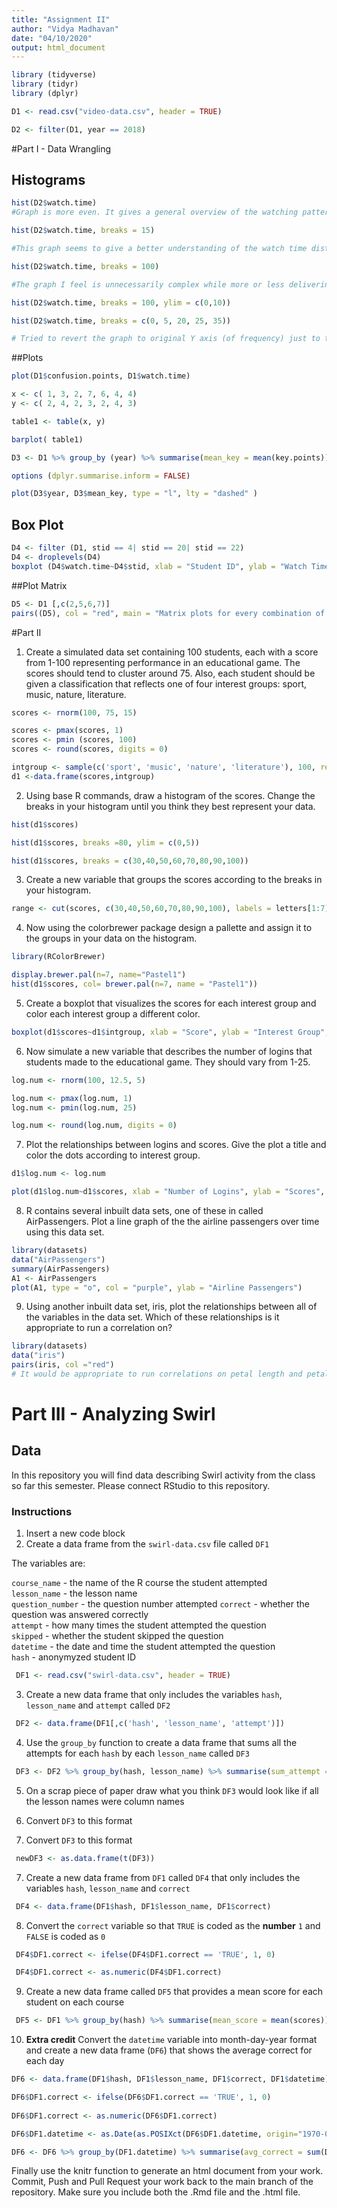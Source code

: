 ```yaml
---
title: "Assignment II"
author: "Vidya Madhavan"
date: "04/10/2020"
output: html_document
---
```


```r
library (tidyverse)
library (tidyr)
library (dplyr)

D1 <- read.csv("video-data.csv", header = TRUE)

D2 <- filter(D1, year == 2018)
```
#Part I - Data Wrangling

## Histograms

```r
hist(D2$watch.time)
#Graph is more even. It gives a general overview of the watching pattern amongst subjects.

hist(D2$watch.time, breaks = 15)

#This graph seems to give a better understanding of the watch time distribution of those that decided to watch the video. 

hist(D2$watch.time, breaks = 100)

#The graph I feel is unnecessarily complex while more or less delivering the same information as the graph with fewer breaks (15). I would prefer to use a lesser number of breaks as to not be distracted the smaller changes in data, while there is a larger trend to be observed.
```

```r
hist(D2$watch.time, breaks = 100, ylim = c(0,10))
```

```r
hist(D2$watch.time, breaks = c(0, 5, 20, 25, 35))

# Tried to revert the graph to original Y axis (of frequency) just to try out the Prob = False and Freq = TRUE commands. The outputs reflects incorrect area. Hence Y axis is displayed in Density rather than Frequency.
```

##Plots

```r

plot(D1$confusion.points, D1$watch.time)

x <- c( 1, 3, 2, 7, 6, 4, 4)
y <- c( 2, 4, 2, 3, 2, 4, 3)

table1 <- table(x, y)

barplot( table1)
```

```r
D3 <- D1 %>% group_by (year) %>% summarise(mean_key = mean(key.points))

options (dplyr.summarise.inform = FALSE)

plot(D3$year, D3$mean_key, type = "l", lty = "dashed" )
```

## Box Plot
```r
D4 <- filter (D1, stid == 4| stid == 20| stid == 22)
D4 <- droplevels(D4)
boxplot (D4$watch.time~D4$stid, xlab = "Student ID", ylab = "Watch Time", main = "Boxplot of student watch time", col = "blue")
```

##Plot Matrix
```r
D5 <- D1 [,c(2,5,6,7)]
pairs((D5), col = "red", main = "Matrix plots for every combination of variables")
```

#Part II

1. Create a simulated data set containing 100 students, each with a score from 1-100 representing performance in an educational game. The scores should tend to cluster around 75. Also, each student should be given a classification that reflects one of four interest groups: sport, music, nature, literature.
```r
scores <- rnorm(100, 75, 15)

scores <- pmax(scores, 1)
scores <- pmin (scores, 100)
scores <- round(scores, digits = 0)
```

```r
intgroup <- sample(c('sport', 'music', 'nature', 'literature'), 100, replace = TRUE)
d1 <-data.frame(scores,intgroup)
```
2. Using base R commands, draw a histogram of the scores. Change the breaks in your histogram until you think they best represent your data.
```r
hist(d1$scores)

hist(d1$scores, breaks =80, ylim = c(0,5))

hist(d1$scores, breaks = c(30,40,50,60,70,80,90,100))
```
3. Create a new variable that groups the scores according to the breaks in your histogram.
```r
range <- cut(scores, c(30,40,50,60,70,80,90,100), labels = letters[1:7])
```
4. Now using the colorbrewer package design a pallette and assign it to the groups in your data on the histogram.
```r
library(RColorBrewer)

display.brewer.pal(n=7, name="Pastel1")
hist(d1$scores, col= brewer.pal(n=7, name = "Pastel1"))

```
5. Create a boxplot that visualizes the scores for each interest group and color each interest group a different color.
```r
boxplot(d1$scores~d1$intgroup, xlab = "Score", ylab = "Interest Group", col = brewer.pal(n=7, name = "Pastel1"))
```

6. Now simulate a new variable that describes the number of logins that students made to the educational game. They should vary from 1-25.
```r
log.num <- rnorm(100, 12.5, 5)

log.num <- pmax(log.num, 1)
log.num <- pmin(log.num, 25)

log.num <- round(log.num, digits = 0)
```
7. Plot the relationships between logins and scores. Give the plot a title and color the dots according to interest group.
```r
d1$log.num <- log.num

plot(d1$log.num~d1$scores, xlab = "Number of Logins", ylab = "Scores", col = brewer.pal(n=7, name = "Pastel1"))
```
8. R contains several inbuilt data sets, one of these in called AirPassengers. Plot a line graph of the the airline passengers over time using this data set.
```r
library(datasets)
data("AirPassengers")
summary(AirPassengers)
A1 <- AirPassengers
plot(A1, type = "o", col = "purple", ylab = "Airline Passengers")
```

9. Using another inbuilt data set, iris, plot the relationships between all of the variables in the data set. Which of these relationships is it appropriate to run a correlation on? 
```r
library(datasets)
data("iris")
pairs(iris, col ="red")
# It would be appropriate to run correlations on petal length and petal width, as well as sepal length and sepal widths for each of the species. 
```


# Part III - Analyzing Swirl

## Data 

In this repository you will find data describing Swirl activity from the class so far this semester. Please connect RStudio to this repository.

### Instructions
  
1. Insert a new code block
2. Create a data frame from the `swirl-data.csv` file called `DF1`

The variables are:

`course_name` - the name of the R course the student attempted  
`lesson_name` - the lesson name  
`question_number` - the question number attempted
`correct` - whether the question was answered correctly  
`attempt` - how many times the student attempted the question  
`skipped` - whether the student skipped the question  
`datetime` - the date and time the student attempted the question  
`hash` - anonymyzed student ID  

```r

 DF1 <- read.csv("swirl-data.csv", header = TRUE)

```
3. Create a new data frame that only includes the variables `hash`, `lesson_name` and `attempt` called `DF2`

```r

 DF2 <- data.frame(DF1[,c('hash', 'lesson_name', 'attempt')])


```

 4. Use the `group_by` function to create a data frame that sums all the attempts for each `hash` by each `lesson_name` called `DF3`

```r

 DF3 <- DF2 %>% group_by(hash, lesson_name) %>% summarise(sum_attempt = sum(attempt))

```

 5. On a scrap piece of paper draw what you think `DF3` would look like if all the lesson names were column names

 6. Convert `DF3` to this format  
 6. Convert `DF3` to this format

```r

 newDF3 <- as.data.frame(t(DF3))

```

 7. Create a new data frame from `DF1` called `DF4` that only includes the variables `hash`, `lesson_name` and `correct`

```r

 DF4 <- data.frame(DF1$hash, DF1$lesson_name, DF1$correct)


```

 8. Convert the `correct` variable so that `TRUE` is coded as the **number** `1` and `FALSE` is coded as `0`  

```r

 DF4$DF1.correct <- ifelse(DF4$DF1.correct == 'TRUE', 1, 0)

 DF4$DF1.correct <- as.numeric(DF4$DF1.correct)

```

 9. Create a new data frame called `DF5` that provides a mean score for each student on each course

```r

 DF5 <- DF1 %>% group_by(hash) %>% summarise(mean_score = mean(scores))


```

 10. **Extra credit** Convert the `datetime` variable into month-day-year format and create a new data frame (`DF6`) that shows the average correct for each day

```r
DF6 <- data.frame(DF1$hash, DF1$lesson_name, DF1$correct, DF1$datetime)

DF6$DF1.correct <- ifelse(DF6$DF1.correct == 'TRUE', 1, 0)
 
DF6$DF1.correct <- as.numeric(DF6$DF1.correct)

DF6$DF1.datetime <- as.Date(as.POSIXct(DF6$DF1.datetime, origin="1970-01-01"))

DF6 <- DF6 %>% group_by(DF1.datetime) %>% summarise(avg_correct = sum(DF1.correct))

```
Finally use the knitr function to generate an html document from your work. Commit, Push and Pull Request your work back to the main branch of the repository. Make sure you include both the .Rmd file and the .html file. 

